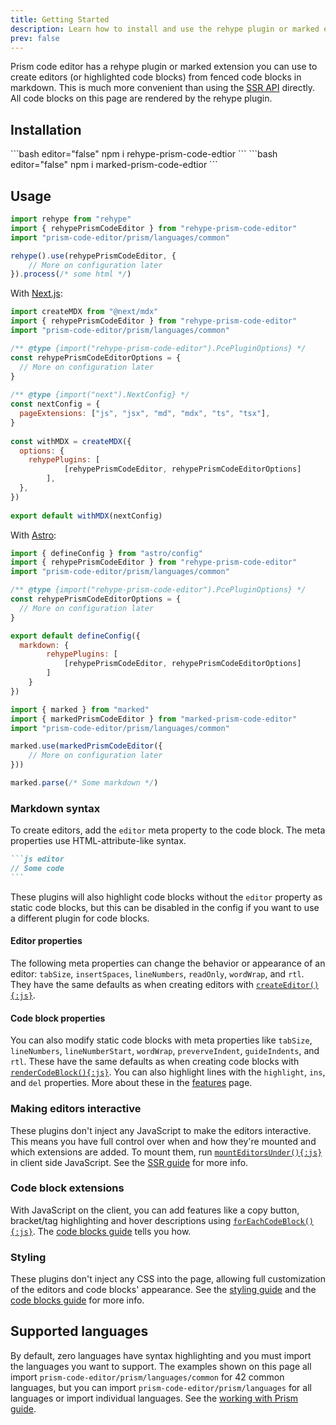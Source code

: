 ```yaml
---
title: Getting Started
description: Learn how to install and use the rehype plugin or marked extension.
prev: false
---
```



Prism code editor has a rehype plugin or marked extension you can use to create editors (or highlighted code blocks) from fenced code blocks in markdown. This is much more convenient than using the [SSR API](/guides/server-side-rendering) directly. All code blocks on this page are rendered by the rehype plugin.

## Installation

<Tabs syncKey="parser">
<TabItem label="rehype">
```bash editor="false"
npm i rehype-prism-code-edtior
```
</TabItem>
<TabItem label="marked">
```bash editor="false"
npm i marked-prism-code-edtior
```
</TabItem>
</Tabs>

## Usage

<Tabs syncKey="parser">
<TabItem label="rehype">

```js editor="false"
import rehype from "rehype"
import { rehypePrismCodeEditor } from "rehype-prism-code-editor"
import "prism-code-editor/prism/languages/common"

rehype().use(rehypePrismCodeEditor, {
	// More on configuration later
}).process(/* some html */)
```

With [Next.js](https://nextjs.org/):

```js editor="false" ins={2,3,5-8,17-19} file="next.config.mjs"
import createMDX from "@next/mdx"
import { rehypePrismCodeEditor } from "rehype-prism-code-editor"
import "prism-code-editor/prism/languages/common"

/** @type {import("rehype-prism-code-editor").PcePluginOptions} */
const rehypePrismCodeEditorOptions = {
  // More on configuration later
}
 
/** @type {import("next").NextConfig} */
const nextConfig = {
  pageExtensions: ["js", "jsx", "md", "mdx", "ts", "tsx"],
}
 
const withMDX = createMDX({
  options: {
    rehypePlugins: [
			[rehypePrismCodeEditor, rehypePrismCodeEditorOptions]
		],
  },
})
 
export default withMDX(nextConfig)
```

With [Astro](https://astro.build/):

```js editor="false" ins={2,3,5-8,11-15} file="astro.config.mjs"
import { defineConfig } from "astro/config"
import { rehypePrismCodeEditor } from "rehype-prism-code-editor"
import "prism-code-editor/prism/languages/common"

/** @type {import("rehype-prism-code-editor").PcePluginOptions} */
const rehypePrismCodeEditorOptions = {
  // More on configuration later
}

export default defineConfig({
  markdown: {
		rehypePlugins: [
			[rehypePrismCodeEditor, rehypePrismCodeEditorOptions]
		]
	}
})
```

</TabItem>
<TabItem label="marked">

```js editor="false"
import { marked } from "marked"
import { markedPrismCodeEditor } from "marked-prism-code-editor"
import "prism-code-editor/prism/languages/common"

marked.use(markedPrismCodeEditor({
	// More on configuration later
}))

marked.parse(/* Some markdown */)
```

</TabItem>
</Tabs>

### Markdown syntax

To create editors, add the `editor` meta property to the code block. The meta properties use HTML-attribute-like syntax.

````markdown editor="false"
```js editor
// Some code
```
````

These plugins will also highlight code blocks without the `editor` property as static code blocks, but this can be disabled in the config if you want to use a different plugin for code blocks.

#### Editor properties

The following meta properties can change the behavior or appearance of an editor: `tabSize`, `insertSpaces`, `lineNumbers`, `readOnly`, `wordWrap`, and `rtl`. They have the same defaults as when creating editors with [`createEditor(){:js}`](/api-reference/index/f-createeditor).

#### Code block properties

You can also modify static code blocks with meta properties like `tabSize`, `lineNumbers`, `lineNumberStart`, `wordWrap`, `preverveIndent`, `guideIndents`, and `rtl`. These have the same defaults as when creating code blocks with [`renderCodeBlock(){:js}`](/api-reference/ssr/f-rendercodeblock). You can also highlight lines with the `highlight`, `ins`, and `del` properties. More about these in the [features](/rehype-marked-plugins/features) page.

### Making editors interactive

These plugins don't inject any JavaScript to make the editors interactive. This means you have full control over when and how they're mounted and which extensions are added. To mount them, run [`mountEditorsUnder(){:js}`](/api-reference/client/f-mounteditorsunder) in client side JavaScript. See the [SSR guide](/guides/server-side-rendering) for more info.

### Code block extensions

With JavaScript on the client, you can add features like a copy button, bracket/tag highlighting and hover descriptions using [`forEachCodeBlock(){:js}`](/api-reference/client/f-foreachcodeblock). The [code blocks guide](/guides/code-blocks#modifying-code-blocks-on-the-client) tells you how.

### Styling

These plugins don't inject any CSS into the page, allowing full customization of the editors and code blocks' appearance. See the [styling guide](/guides/styling#importing-styles) and the [code blocks guide](/guides/code-blocks#styling) for more info.

## Supported languages

By default, zero languages have syntax highlighting and you must import the languages you want to support. The examples shown on this page all import `prism-code-editor/prism/languages/common` for 42 common languages, but you can import `prism-code-editor/prism/languages` for all languages or import individual languages. See the [working with Prism guide](/guides/working-with-prism).
